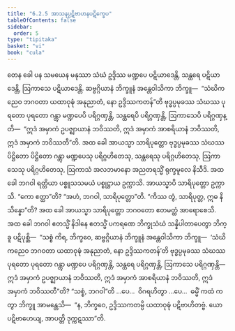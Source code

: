 ```yaml
---
title: "6.2.5 အာသနပ္ပဋိဗာဟနပဋိက္ခေပ"
tableOfContents: false
sidebar:
  order: 5
type: "tipitaka"
basket: "vi"
book: "cula"
---
```



<DynamicBreadcrumb />

<Division number="313" book="cula" e="ch" v="4" p="312">

<Paragraph number="1347" book="cula">
တေန ခေါ ပန သမယေန မနုဿာ သံဃံ ဥဒ္ဒိဿ မဏ္ဍပေ ပဋိယာဒေန္တိ, သန္ထရေ ပဋိယာဒေန္တိ, ဩကာသေ ပဋိယာဒေန္တိ. ဆဗ္ဗဂ္ဂိယာနံ ဘိက္ခူနံ အန္တေဝါသိကာ ဘိက္ခူ—  “သံဃိကညေဝ ဘဂဝတာ ယထာဝုဍ္ဎံ အနုညာတံ, နော ဥဒ္ဒိဿကတန်”တိ ဗုဒ္ဓပ္ပမုခဿ သံဃဿ ပုရတော ပုရတော ဂန္တွာ မဏ္ဍပေပိ ပရိဂ္ဂဏှန္တိ, သန္ထရေပိ ပရိဂ္ဂဏှန္တိ, ဩကာသေပိ ပရိဂ္ဂဏှန္တိ—  “ဣဒံ အမှာကံ ဥပဇ္ဈာယာနံ ဘဝိဿတိ, ဣဒံ အမှာကံ အာစရိယာနံ ဘဝိဿတိ, ဣဒံ အမှာကံ ဘဝိဿတီ”တိ. အထ ခေါ အာယသ္မာ သာရိပုတ္တော ဗုဒ္ဓပ္ပမုခဿ သံဃဿ ပိဋ္ဌိတော ပိဋ္ဌိတော ဂန္တွာ မဏ္ဍပေသု ပရိဂ္ဂဟိတေသု, သန္ထရေသု ပရိဂ္ဂဟိတေသု, ဩကာသေသု ပရိဂ္ဂဟိတေသု, ဩကာသံ အလဘမာနော အညတရသ္မိံ ရုက္ခမူလေ နိသီဒိ. အထ ခေါ ဘဂဝါ ရတ္တိယာ ပစ္စူသသမယံ ပစ္စုဋ္ဌာယ ဥက္ကာသိ. အာယသ္မာပိ သာရိပုတ္တော ဥက္ကာသိ. “ကော ဧတ္ထာ”တိ? “အဟံ, ဘဂဝါ, သာရိပုတ္တော”တိ. “ကိဿ တွံ, သာရိပုတ္တ, ဣဓ နိသိန္နော”တိ? အထ ခေါ အာယသ္မာ သာရိပုတ္တော ဘဂဝတော ဧတမတ္ထံ အာရောစေသိ. အထ ခေါ ဘဂဝါ ဧတသ္မိံ နိဒါနေ ဧတသ္မိံ ပကရဏေ ဘိက္ခုသံဃံ သန္နိပါတာပေတွာ ဘိက္ခူ ပဋိပုစ္ဆိ—  “သစ္စံ ကိရ, ဘိက္ခဝေ, ဆဗ္ဗဂ္ဂိယာနံ ဘိက္ခူနံ အန္တေဝါသိကာ ဘိက္ခူ—  ‘သံဃိကညေဝ ဘဂဝတာ ယထာဝုဍ္ဎံ အနုညာတံ, နော ဥဒ္ဒိဿကတန်’တိ ဗုဒ္ဓပ္ပမုခဿ သံဃဿ ပုရတော ပုရတော ဂန္တွာ မဏ္ဍပေ ပရိဂ္ဂဏှန္တိ, သန္ထရေ ပရိဂ္ဂဏှန္တိ, ဩကာသေ ပရိဂ္ဂဏှန္တိ—  ဣဒံ အမှာကံ ဥပဇ္ဈာယာနံ ဘဝိဿတိ, ဣဒံ အမှာကံ အာစရိယာနံ ဘဝိဿတိ, ဣဒံ အမှာကံ ဘဝိဿတီ”တိ? “သစ္စံ, ဘဂဝါ”တိ …ပေ…  ဝိဂရဟိတွာ …ပေ…  ဓမ္မိံ ကထံ ကတွာ ဘိက္ခူ အာမန္တေသိ—  “န, ဘိက္ခဝေ, ဥဒ္ဒိဿကတမ္ပိ ယထာဝုဍ္ဎံ ပဋိဗာဟိတဗ္ဗံ. ယော ပဋိဗာဟေယျ, အာပတ္တိ ဒုက္ကဋဿာ”တိ.
</Paragraph>
</Division>